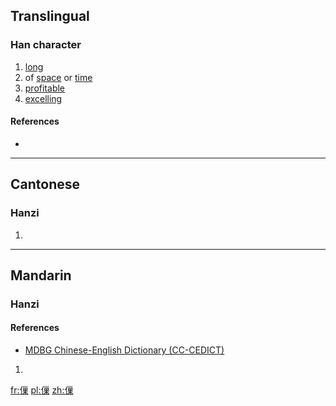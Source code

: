 ==Translingual==

===Han character===
{{Han char|rn=9|rad=人|as=11|sn=13|four=|canj=人女女木 (OVVD)|ids=⿰[[亻]][[巢]]}}

# [[long]]
# of [[space]] or [[time]]
# [[profitable]]
# [[excelling]]

====References====
* {{Han ref|kx=0115.130|hdz=10215.110|uh=347F|ud=13439}}

----

==Cantonese==

===Hanzi===
{{yue-hanzi|jyut=coek3, huk6, zau3, ziu6|y=cheuk3, huk6, jau3, jiu6}}

# {{defn|lang=yue|sort=人11}}

----

==Mandarin==

===Hanzi===
{{cmn-hanzi|pin=[[zhào]] ([[zhao4]]), [[tiáo]] ([[tiao2]])|wg=chao<sup>4</sup>, t'iao<sup>2</sup>}}

====References====
*[http://www.mdbg.net/chindict/chindict.php?page=worddict&wdrst=1&wdqb=%E3%91%BF MDBG Chinese-English Dictionary (CC-CEDICT)]

# {{defn|lang=cmn|sort=人11}}

[[fr:㑿]]
[[pl:㑿]]
[[zh:㑿]]